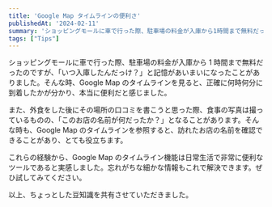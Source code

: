 ```yaml
---
title: 'Google Map タイムラインの便利さ'
publishedAt: '2024-02-11'
summary: 'ショッピングモールに車で行った際、駐車場の料金が入庫から1時間まで無料だったのですが、「いつ入庫したんだっけ？」と記憶があいまいになったことがありました。そんな時、Google Map のタイムラインを見ると、正確に何時何分に到着したかが分かり、本当に便利だと感じました。'
tags: ["Tips"]
---
```


ショッピングモールに車で行った際、駐車場の料金が入庫から 1 時間まで無料だったのですが、「いつ入庫したんだっけ？」と記憶があいまいになったことがありました。そんな時、Google Map のタイムラインを見ると、正確に何時何分に到着したかが分かり、本当に便利だと感じました。

また、外食をした後にその場所の口コミを書こうと思った際、食事の写真は撮っているものの、「このお店の名前が何だったか？」となることがあります。そんな時も、Google Map のタイムラインを参照すると、訪れたお店の名前を確認できることがあり、とても役立ちます。

これらの経験から、Google Map のタイムライン機能は日常生活で非常に便利なツールであると実感しました。忘れがちな細かな情報もこれで解決できます。ぜひ試してみてください。

以上、ちょっとした豆知識を共有させていただきました。

